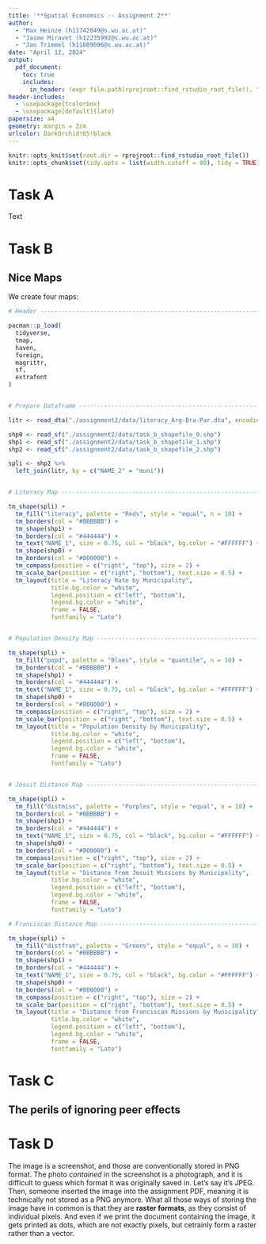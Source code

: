 ```yaml
---
title: '**Spatial Economics -- Assignment 2**'
author: 
  - "Max Heinze (h11742049@s.wu.ac.at)"
  - "Jaime Miravet (h12235992@s.wu.ac.at)"
  - "Jan Trimmel (h11809096@s.wu.ac.at)"
date: "April 12, 2024"
output: 
  pdf_document:
    toc: true
    includes:
      in_header: !expr file.path(rprojroot::find_rstudio_root_file(), "helper", "wrap_code.tex")
header-includes: 
  - \usepackage{tcolorbox}
  - \usepackage[default]{lato}
papersize: a4
geometry: margin = 2cm
urlcolor: DarkOrchid!65!black
---
```


```r
knitr::opts_knit$set(root.dir = rprojroot::find_rstudio_root_file())
knitr::opts_chunk$set(tidy.opts = list(width.cutoff = 80), tidy = TRUE)
```

\vspace{2em}

\begin{tcolorbox}
\centering \itshape The executable code that was used in compiling the assignment is available on GitHub at \url{https://github.com/maxmheinze/spatial}.
\end{tcolorbox}

\newpage

# Task A

Text

\newpage

# Task B

## Nice Maps

We create four maps:

```r

# Header ------------------------------------------------------------------

pacman::p_load(
  tidyverse,
  tmap,
  haven,
  foreign,
  magrittr,
  sf,
  extrafont
)


# Prepare Dataframe -------------------------------------------------------

litr <- read_dta("./assignment2/data/literacy_Arg-Bra-Par.dta", encoding = "ISO-8859-1")

shp0 <- read_sf("./assignment2/data/task_b_shapefile_0.shp")
shp1 <- read_sf("./assignment2/data/task_b_shapefile_1.shp")
shp2 <- read_sf("./assignment2/data/task_b_shapefile_2.shp")

spli <- shp2 %>%
  left_join(litr, by = c("NAME_2" = "muni"))


# Literacy Map ------------------------------------------------------------

tm_shape(spli) + 
  tm_fill("literacy", palette = "Reds", style = "equal", n = 10) + 
  tm_borders(col = "#BBBBBB") + 
  tm_shape(shp1) + 
  tm_borders(col = "#444444") + 
  tm_text("NAME_1", size = 0.75, col = "black", bg.color = "#FFFFFF") +
  tm_shape(shp0) + 
  tm_borders(col = "#000000") +
  tm_compass(position = c("right", "top"), size = 2) +
  tm_scale_bar(position = c("right", "bottom"), text.size = 0.5) +
  tm_layout(title = "Literacy Rate by Municipality", 
            title.bg.color = "white", 
            legend.position = c("left", "bottom"),
            legend.bg.color = "white", 
            frame = FALSE,
            fontfamily = "Lato")


# Population Density Map --------------------------------------------------

tm_shape(spli) + 
  tm_fill("popd", palette = "Blues", style = "quantile", n = 10) + 
  tm_borders(col = "#BBBBBB") + 
  tm_shape(shp1) + 
  tm_borders(col = "#444444") + 
  tm_text("NAME_1", size = 0.75, col = "black", bg.color = "#FFFFFF") +
  tm_shape(shp0) + 
  tm_borders(col = "#000000") +
  tm_compass(position = c("right", "top"), size = 2) +
  tm_scale_bar(position = c("right", "bottom"), text.size = 0.5) +
  tm_layout(title = "Population Density by Municipality", 
            title.bg.color = "white", 
            legend.position = c("left", "bottom"),
            legend.bg.color = "white", 
            frame = FALSE,
            fontfamily = "Lato")


# Jesuit Distance Map -----------------------------------------------------

tm_shape(spli) + 
  tm_fill("distmiss", palette = "Purples", style = "equal", n = 10) + 
  tm_borders(col = "#BBBBBB") + 
  tm_shape(shp1) + 
  tm_borders(col = "#444444") + 
  tm_text("NAME_1", size = 0.75, col = "black", bg.color = "#FFFFFF") +
  tm_shape(shp0) + 
  tm_borders(col = "#000000") +
  tm_compass(position = c("right", "top"), size = 2) +
  tm_scale_bar(position = c("right", "bottom"), text.size = 0.5) +
  tm_layout(title = "Distance from Jesuit Missions by Municipality", 
            title.bg.color = "white", 
            legend.position = c("left", "bottom"),
            legend.bg.color = "white", 
            frame = FALSE,
            fontfamily = "Lato")

# Franciscan Distance Map -------------------------------------------------

tm_shape(spli) + 
  tm_fill("distfran", palette = "Greens", style = "equal", n = 10) + 
  tm_borders(col = "#BBBBBB") + 
  tm_shape(shp1) + 
  tm_borders(col = "#444444") + 
  tm_text("NAME_1", size = 0.75, col = "black", bg.color = "#FFFFFF") +
  tm_shape(shp0) + 
  tm_borders(col = "#000000") +
  tm_compass(position = c("right", "top"), size = 2) +
  tm_scale_bar(position = c("right", "bottom"), text.size = 0.5) +
  tm_layout(title = "Distance from Franciscan Missions by Municipality", 
            title.bg.color = "white", 
            legend.position = c("left", "bottom"),
            legend.bg.color = "white", 
            frame = FALSE,
            fontfamily = "Lato")
```

\newpage

# Task C
## The perils of ignoring peer effects

\newpage

# Task D

The image is a screenshot, and those are conventionally stored in PNG format. The photo _contained_ in the screenshot is a photograph, and it is difficult to guess which format it was originally saved in. Let's say it's JPEG. Then, someone inserted the image into the assignment PDF, meaning it is technically not stored as a PNG anymore. What all those ways of storing the image have in common is that they are **raster formats**, as they consist of individual pixels. And even if we print the document containing the image, it gets printed as dots, which are not exactly pixels, but cetrainly form a raster rather than a vector.

